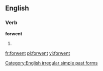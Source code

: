==English==

===Verb===
'''forwent'''

# {{simple past of|[[forgo]]}}

[[Category:English irregular simple past forms]]

[[fr:forwent]]
[[pl:forwent]]
[[vi:forwent]]